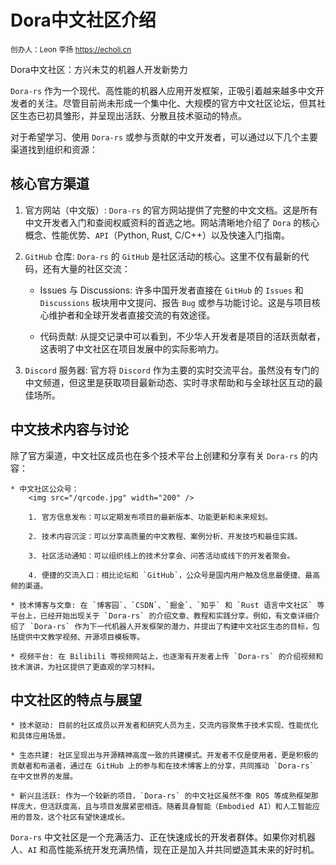 # Dora中文社区介绍

<sub>创办人：Leon 李扬 https://echoli.cn</sub>

Dora中文社区：方兴未艾的机器人开发新势力

`Dora-rs` 作为一个现代、高性能的机器人应用开发框架，正吸引着越来越多中文开发者的关注。尽管目前尚未形成一个集中化、大规模的官方中文社区论坛，但其社区生态已初具雏形，并呈现出活跃、分散且技术驱动的特点。

对于希望学习、使用 `Dora-rs` 或参与贡献的中文开发者，可以通过以下几个主要渠道找到组织和资源：

## 核心官方渠道

1. 官方网站（中文版）: `Dora-rs` 的官方网站提供了完整的中文文档。这是所有中文开发者入门和查阅权威资料的首选之地。网站清晰地介绍了 `Dora` 的核心概念、性能优势、`API`（Python, Rust, C/C++）以及快速入门指南。

2. `GitHub` 仓库: `Dora-rs` 的 `GitHub` 是社区活动的核心。这里不仅有最新的代码，还有大量的社区交流：

    * Issues 与 Discussions: 许多中国开发者直接在 `GitHub` 的 `Issues` 和 `Discussions` 板块用中文提问、报告 `Bug` 或参与功能讨论。这是与项目核心维护者和全球开发者直接交流的有效途径。

    * 代码贡献: 从提交记录中可以看到，不少华人开发者是项目的活跃贡献者，这表明了中文社区在项目发展中的实际影响力。

3. `Discord` 服务器: 官方将 `Discord` 作为主要的实时交流平台。虽然没有专门的中文频道，但这里是获取项目最新动态、实时寻求帮助和与全球社区互动的最佳场所。

## 中文技术内容与讨论

除了官方渠道，中文社区成员也在多个技术平台上创建和分享有关 `Dora-rs` 的内容：

    * 中文社区公众号：
        <img src="/qrcode.jpg" width="200" />

        1. 官方信息发布：可以定期发布项目的最新版本、功能更新和未来规划。

        2. 技术内容沉淀：可以分享高质量的中文教程、案例分析、开发技巧和最佳实践。

        3. 社区活动通知：可以组织线上的技术分享会、问答活动或线下的开发者聚会。

        4. 便捷的交流入口：相比论坛和 `GitHub`，公众号是国内用户触及信息最便捷、最高频的渠道。

    * 技术博客与文章: 在 `博客园`、`CSDN`、`掘金`、`知乎` 和 `Rust 语言中文社区` 等平台上，已经开始出现关于 `Dora-rs` 的介绍文章、教程和实践分享。例如，有文章详细介绍了 `Dora-rs` 作为下一代机器人开发框架的潜力，并提出了构建中文社区生态的目标，包括提供中文教学视频、开源项目模板等。

    * 视频平台: 在 Bilibili 等视频网站上，也逐渐有开发者上传 `Dora-rs` 的介绍视频和技术演讲，为社区提供了更直观的学习材料。

## 中文社区的特点与展望

    * 技术驱动: 目前的社区成员以开发者和研究人员为主，交流内容聚焦于技术实现、性能优化和具体应用场景。

    * 生态共建: 社区呈现出与开源精神高度一致的共建模式。开发者不仅是使用者，更是积极的贡献者和布道者，通过在 GitHub 上的参与和在技术博客上的分享，共同推动 `Dora-rs` 在中文世界的发展。

    * 新兴且活跃: 作为一个较新的项目，`Dora-rs` 的中文社区虽然不像 ROS 等成熟框架那样庞大，但活跃度高，且与项目发展紧密相连。随着具身智能（Embodied AI）和人工智能应用的普及，这个社区有望快速成长。

`Dora-rs` 中文社区是一个充满活力、正在快速成长的开发者群体。如果你对机器人、`AI` 和高性能系统开发充满热情，现在正是加入并共同塑造其未来的好时机。